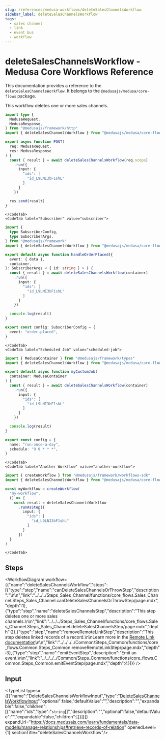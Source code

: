 ```yaml
---
slug: /references/medusa-workflows/deleteSalesChannelsWorkflow
sidebar_label: deleteSalesChannelsWorkflow
tags:
  - sales channel
  - link
  - event bus
  - workflow
---
```



# deleteSalesChannelsWorkflow - Medusa Core Workflows Reference

This documentation provides a reference to the `deleteSalesChannelsWorkflow`. It belongs to the `@medusajs/medusa/core-flows` package.

This workflow deletes one or more sales channels.

<SourceCodeLink link="https://github.com/medusajs/medusa/blob/1b86c17b7293f3b810c062d78ec6ef563f968366/packages/core/core-flows/src/sales-channel/workflows/delete-sales-channels.ts#L18" />

<CodeTabs group="workflow-exection">
    <CodeTab label="API Route" value="api-route">
    
```ts title="src/api/workflow/route.ts"
import type {
  MedusaRequest,
  MedusaResponse,
} from "@medusajs/framework/http"
import { deleteSalesChannelsWorkflow } from "@medusajs/medusa/core-flows"

export async function POST(
  req: MedusaRequest,
  res: MedusaResponse
) {
  const { result } = await deleteSalesChannelsWorkflow(req.scope)
    .run({
      input: {
        "ids": [
          "id_L9LNI3bF1shL"
        ]
      }
    })

  res.send(result)
}
```

    </CodeTab>
    <CodeTab label="Subscriber" value="subscriber">
    
```ts title="src/subscribers/order-placed.ts"
import {
  type SubscriberConfig,
  type SubscriberArgs,
} from "@medusajs/framework"
import { deleteSalesChannelsWorkflow } from "@medusajs/medusa/core-flows"

export default async function handleOrderPlaced({
  event: { data },
  container,
}: SubscriberArgs < { id: string } > ) {
  const { result } = await deleteSalesChannelsWorkflow(container)
    .run({
      input: {
        "ids": [
          "id_L9LNI3bF1shL"
        ]
      }
    })

  console.log(result)
}

export const config: SubscriberConfig = {
  event: "order.placed",
}
```

    </CodeTab>
    <CodeTab label="Scheduled Job" value="scheduled-job">
    
```ts title="src/jobs/message-daily.ts"
import { MedusaContainer } from "@medusajs/framework/types"
import { deleteSalesChannelsWorkflow } from "@medusajs/medusa/core-flows"

export default async function myCustomJob(
  container: MedusaContainer
) {
  const { result } = await deleteSalesChannelsWorkflow(container)
    .run({
      input: {
        "ids": [
          "id_L9LNI3bF1shL"
        ]
      }
    })

  console.log(result)
}

export const config = {
  name: "run-once-a-day",
  schedule: "0 0 * * *",
}
```

    </CodeTab>
    <CodeTab label="Another Workflow" value="another-workflow">
    
```ts title="src/workflows/my-workflow.ts"
import { createWorkflow } from "@medusajs/framework/workflows-sdk"
import { deleteSalesChannelsWorkflow } from "@medusajs/medusa/core-flows"

const myWorkflow = createWorkflow(
  "my-workflow",
  () => {
    const result = deleteSalesChannelsWorkflow
      .runAsStep({
        input: {
          "ids": [
            "id_L9LNI3bF1shL"
          ]
        }
      })
  }
)
```

    </CodeTab>
  </CodeTabs>

## Steps

<WorkflowDiagram workflow={{"name":"deleteSalesChannelsWorkflow","steps":[{"type":"step","name":"canDeleteSalesChannelsOrThrowStep","description":"\n\n","link":"../../../Steps_Sales_Channel/functions/core_flows.Sales_Channel.Steps_Sales_Channel.canDeleteSalesChannelsOrThrowStep/page.mdx","depth":1},{"type":"step","name":"deleteSalesChannelsStep","description":"This step deletes one or more sales channels.\n\n","link":"../../../Steps_Sales_Channel/functions/core_flows.Sales_Channel.Steps_Sales_Channel.deleteSalesChannelsStep/page.mdx","depth":2},{"type":"step","name":"removeRemoteLinkStep","description":"This step deletes linked records of a record.\n\nLearn more in the [Remote Link documentation](https://docs.medusajs.com/learn/fundamentals/module-links/remote-link#cascade-delete-linked-records)\n\n","link":"../../../../Common/Steps_Common/functions/core_flows.Common.Steps_Common.removeRemoteLinkStep/page.mdx","depth":3},{"type":"step","name":"emitEventStep","description":"Emit an event.\n\n","link":"../../../../Common/Steps_Common/functions/core_flows.Common.Steps_Common.emitEventStep/page.mdx","depth":4}]}} />

## Input

<TypeList types={[{"name":"DeleteSalesChannelsWorkflowInput","type":"[DeleteSalesChannelsWorkflowInput](../../../../types/core_flows.DeleteSalesChannelsWorkflowInput/page.mdx)","optional":false,"defaultValue":"","description":"","expandable":false,"children":[{"name":"ids","type":"`string`[]","description":"","optional":false,"defaultValue":"","expandable":false,"children":[]}]}]} expandUrl="https://docs.medusajs.com/learn/fundamentals/data-models/manage-relationships#retrieve-records-of-relation" openedLevel={1} sectionTitle="deleteSalesChannelsWorkflow"/>
